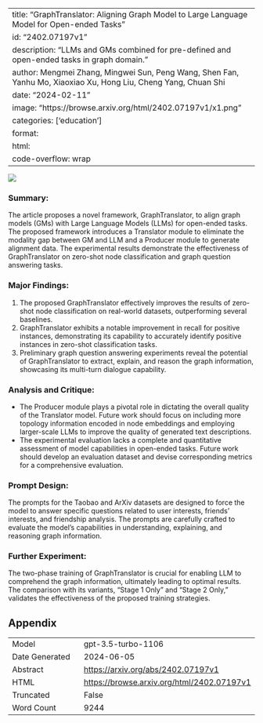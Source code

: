 
---
title: "GraphTranslator: Aligning Graph Model to Large Language Model for Open-ended Tasks"
id: "2402.07197v1"
description: "LLMs and GMs combined for pre-defined and open-ended tasks in graph domain."
author: Mengmei Zhang, Mingwei Sun, Peng Wang, Shen Fan, Yanhu Mo, Xiaoxiao Xu, Hong Liu, Cheng Yang, Chuan Shi
date: "2024-02-11"
image: "https://browse.arxiv.org/html/2402.07197v1/x1.png"
categories: ['education']
format:
  html:
    code-overflow: wrap
---

![](https://browse.arxiv.org/html/2402.07197v1/x1.png)

### Summary:
The article proposes a novel framework, GraphTranslator, to align graph models (GMs) with Large Language Models (LLMs) for open-ended tasks. The proposed framework introduces a Translator module to eliminate the modality gap between GM and LLM and a Producer module to generate alignment data. The experimental results demonstrate the effectiveness of GraphTranslator on zero-shot node classification and graph question answering tasks.

### Major Findings:
1. The proposed GraphTranslator effectively improves the results of zero-shot node classification on real-world datasets, outperforming several baselines.
2. GraphTranslator exhibits a notable improvement in recall for positive instances, demonstrating its capability to accurately identify positive instances in zero-shot classification tasks.
3. Preliminary graph question answering experiments reveal the potential of GraphTranslator to extract, explain, and reason the graph information, showcasing its multi-turn dialogue capability.

### Analysis and Critique:
- The Producer module plays a pivotal role in dictating the overall quality of the Translator model. Future work should focus on including more topology information encoded in node embeddings and employing larger-scale LLMs to improve the quality of generated text descriptions.
- The experimental evaluation lacks a complete and quantitative assessment of model capabilities in open-ended tasks. Future work should develop an evaluation dataset and devise corresponding metrics for a comprehensive evaluation.

### Prompt Design:
The prompts for the Taobao and ArXiv datasets are designed to force the model to answer specific questions related to user interests, friends' interests, and friendship analysis. The prompts are carefully crafted to evaluate the model's capabilities in understanding, explaining, and reasoning graph information.

### Further Experiment:
The two-phase training of GraphTranslator is crucial for enabling LLM to comprehend the graph information, ultimately leading to optimal results. The comparison with its variants, "Stage 1 Only" and "Stage 2 Only," validates the effectiveness of the proposed training strategies.

## Appendix

|          |          |
|----------|----------|
| Model     | gpt-3.5-turbo-1106       |
| Date Generated     | 2024-06-05       |
| Abstract | [https://arxiv.org/abs/2402.07197v1](https://arxiv.org/abs/2402.07197v1)        |
| HTML     | [https://browse.arxiv.org/html/2402.07197v1](https://browse.arxiv.org/html/2402.07197v1)       |
| Truncated       | False       |
| Word Count       | 9244       |
